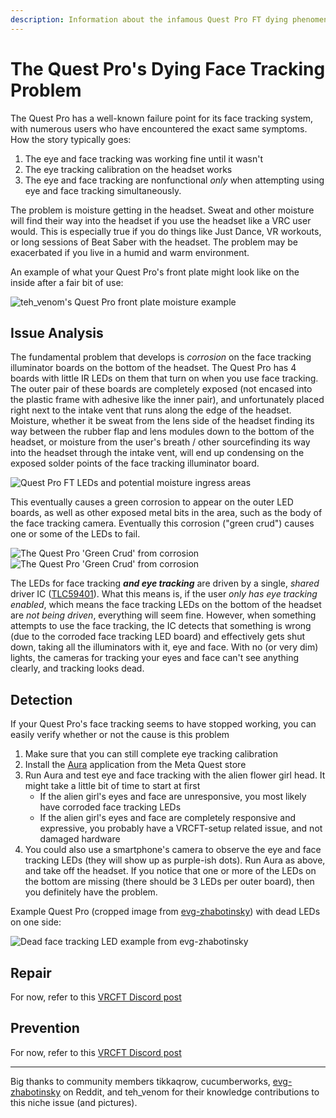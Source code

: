 ```yaml
---
description: Information about the infamous Quest Pro FT dying phenomena
---
```



# The Quest Pro's Dying Face Tracking Problem

The Quest Pro has a well-known failure point for its face tracking system, with numerous users who have encountered the exact same symptoms.
How the story typically goes:

1. The eye and face tracking was working fine until it wasn't
2. The eye tracking calibration on the headset works
3. The eye and face tracking are nonfunctional *only* when attempting using eye and face tracking simultaneously. 

The problem is moisture getting in the headset. 
Sweat and other moisture will find their way into the headset if you use the headset like a VRC user would. 
This is especially true if you do things like Just Dance, VR workouts, or long sessions of Beat Saber with the headset. 
The problem may be exacerbated if you live in a humid and warm environment. 

An example of what your Quest Pro's front plate might look like on the inside after a fair bit of use:

<div style={{
    width: '75%',
    height: 'auto',
    margin: 'auto',
    display: 'block'
}}>
    <img src={require("./img/quest_pro_front_plate_sweaty.jpg").default} alt="teh_venom's Quest Pro front plate moisture example" />
</div>

<!-- Through headset teardowns from members of the face tracking community, we have found that the cause of this problem is an oversight in the headset design.  -->

## Issue Analysis
The fundamental problem that develops is *corrosion* on the face tracking illuminator boards on the bottom of the headset. 
The Quest Pro has 4 boards with little IR LEDs on them that turn on when you use face tracking. 
The outer pair of these boards are completely exposed (not encased into the plastic frame with adhesive like the inner pair), and unfortunately placed right 
next to the intake vent that runs along the edge of the headset. 
Moisture, whether it be sweat from the lens side of the headset finding its way between the rubber flap and lens modules down to the bottom of the headset, or moisture from the user's breath / other 
sourcefinding its way into the headset through the intake vent, will end up condensing on the exposed solder points of the face tracking illuminator board. 

<div style={{
    width: '75%',
    height: 'auto',
    margin: 'auto',
    display: 'block'
}}>
    <img src={require("./img/quest_pro_bottom_labeled.png").default} alt="Quest Pro FT LEDs and potential moisture ingress areas" />
</div>

This eventually causes a green corrosion to appear on the outer LED boards, as well as other exposed metal bits in the area, such as the body of the face tracking camera.
Eventually this corrosion ("green crud") causes one or some of the LEDs to fail. 

<div style={{
    width: '75%',
    height: 'auto',
    margin: 'auto',
    display: 'block'
}}>
    <img src={require("./img/quest_pro_crud.jpg").default} alt="The Quest Pro 'Green Crud' from corrosion" />
</div>

<div style={{
    width: '75%',
    height: 'auto',
    margin: 'auto',
    display: 'block'
}}>
    <img src={require("./img/quest_pro_crud_1.jpg").default} alt="The Quest Pro 'Green Crud' from corrosion" />
</div>

The LEDs for face tracking ***and eye tracking*** are driven by a single, *shared* driver IC ([TLC59401](https://www.ti.com/product/TLC59401#tech-docs)). 
What this means is, if the user *only has eye tracking enabled*, which means the face tracking LEDs on the bottom of the headset are *not being driven*, everything will seem fine.
However, when something attempts to use the face tracking, the IC detects that something is wrong (due to the corroded face tracking LED board) and effectively gets shut down, 
taking all the illuminators with it, eye and face. 
With no (or very dim) lights, the cameras for tracking your eyes and face can't see anything clearly, and tracking looks dead. 

## Detection 

If your Quest Pro's face tracking seems to have stopped working, you can easily verify whether or not the cause is this problem

1. Make sure that you can still complete eye tracking calibration
2. Install the [Aura](https://www.meta.com/experiences/aura/5367350470041414/) application from the Meta Quest store 
3. Run Aura and test eye and face tracking with the alien flower girl head. It might take a little bit of time to start at first
   - If the alien girl's eyes and face are unresponsive, you most likely have corroded face tracking LEDs
   - If the alien girl's eyes and face are completely responsive and expressive, you probably have a VRCFT-setup related issue, and not damaged hardware
4. You could also use a smartphone's camera to observe the eye and face tracking LEDs (they will show up as purple-ish dots). Run Aura as above, and take off the headset. 
   If you notice that one or more of the LEDs on the bottom are missing (there should be 3 LEDs per outer board), then you definitely have the problem. 

Example Quest Pro (cropped image from [evg-zhabotinsky](https://www.reddit.com/r/QuestPro/comments/12tfqzr/busted_face_tracking_kills_otherwise_working_eye/)) with dead LEDs on one side: 

<div style={{
    width: '50%',
    height: 'auto',
    margin: 'auto',
    display: 'block'
}}>
    <img src={require("./img/quest_pro_dead_leds_example.png").default} alt="Dead face tracking LED example from evg-zhabotinsky" />
</div>

## Repair 

For now, refer to this [VRCFT Discord post](https://discord.com/channels/849300336128032789/1294044503832789042)

## Prevention 

For now, refer to this [VRCFT Discord post](https://discord.com/channels/849300336128032789/1294044503832789042)

---

Big thanks to community members tikkaqrow, cucumberworks, [evg-zhabotinsky](https://www.reddit.com/r/QuestPro/comments/12tfqzr/busted_face_tracking_kills_otherwise_working_eye/) on Reddit, and teh_venom
for their knowledge contributions to this niche issue (and pictures).
